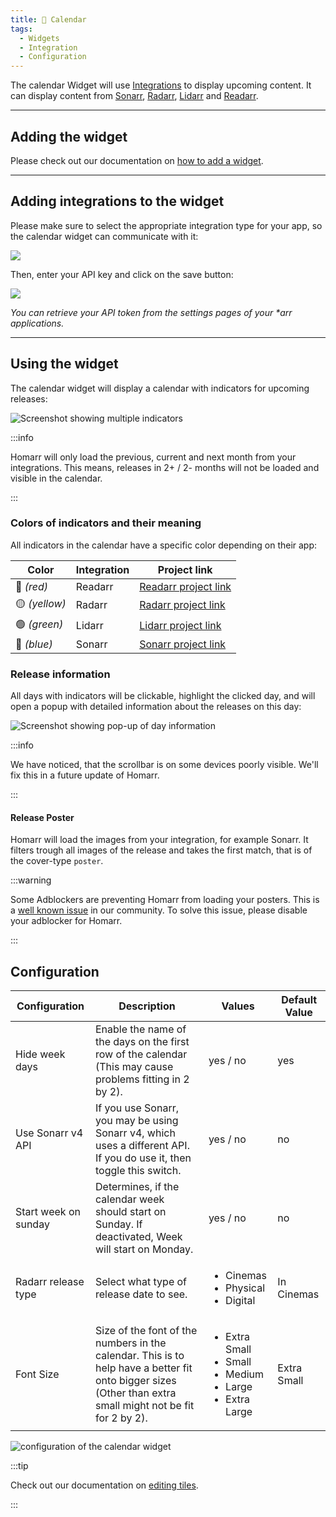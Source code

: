 ```yaml
---
title: 📆 Calendar
tags:
  - Widgets
  - Integration
  - Configuration
---
```



The calendar Widget will use [Integrations](/docs/integrations) to display upcoming content.
It can display content from [Sonarr](/docs/integrations#sonarr), [Radarr](/docs/integrations#radarr), [Lidarr](/docs/integrations#lidarr) and [Readarr](/docs/integrations#readarr).

---

## Adding the widget
Please check out our documentation on [how to add a widget](/docs/introduction/after-the-installation#adding-widgets).

---

## Adding integrations to the widget

Please make sure to select the appropriate integration type for your app, so the calendar widget can communicate with it:

![](./img/calendar/widget-calendar-integration-sonarr-example.webp)

Then, enter your API key and click on the save button:

![](./img/calendar/sonarr-configure-credentials.gif)

*You can retrieve your API token from the settings pages of your \*arr applications.*

---

## Using the widget

The calendar widget will display a calendar with indicators for upcoming releases:

![Screenshot showing multiple indicators](./img/calendar/widget-calendar-indicators.webp)

:::info

Homarr will only load the previous, current and next month from your integrations. This means, releases in 2+ / 2- months will not be loaded and visible in the calendar.

:::


### Colors of indicators and their meaning

All indicators in the calendar have a specific color depending on their app:

| Color         | Integration | Project link                                 |
| ------------- | ----------- | -------------------------------------------- |
| 🔴 *(red)*    | Readarr     | [Readarr project link](https://readarr.com/) |
| 🟡 *(yellow)* | Radarr      | [Radarr project link](https://radarr.video/) |
| 🟢 *(green)*  | Lidarr      | [Lidarr project link](https://lidarr.audio/) |
| 🔵 *(blue)*   | Sonarr      | [Sonarr project link](https://sonarr.tv/)    |

### Release information

All days with indicators will be clickable, highlight the clicked day, and will open a popup with detailed information about the releases on this day:

![Screenshot showing pop-up of day information](./img/calendar/widget-calendar-day-information.webp)

:::info

We have noticed, that the scrollbar is on some devices poorly visible.
We'll fix this in a future update of Homarr.

:::

#### Release Poster
Homarr will load the images from your integration, for example Sonarr.
It filters trough all images of the release and takes the first match, that is of the cover-type ``poster``.

:::warning

Some Adblockers are preventing Homarr from loading your posters. This is a [well known issue](/docs/community/known-issues.mdx) in our community. To solve this issue, please disable your adblocker for Homarr.

:::


## Configuration

| Configuration        | Description | Values | Default Value |
| -------------------- | ----------- | ------ | ------------- |
| Hide week days | Enable the name of the days on the first row of the calendar (This may cause problems fitting in 2 by 2). | yes / no | yes |
| Use Sonarr v4 API | If you use Sonarr, you may be using Sonarr v4, which uses a different API. If you do use it, then toggle this switch. | yes / no | no |
| Start week on sunday | Determines, if the calendar week should start on Sunday. If deactivated, Week will start on Monday. | yes / no | no |
| Radarr release type | Select what type of release date to see. | <ul><li>Cinemas</li><li>Physical</li><li>Digital</li></ul> | In Cinemas |
| Font Size | Size of the font of the numbers in the calendar. This is to help have a better fit onto bigger sizes (Other than extra small might not be fit for 2 by 2). | <ul><li>Extra Small</li><li>Small</li><li>Medium</li><li>Large</li><li>Extra Large</li></ul> | Extra Small |

![configuration of the calendar widget](./img/calendar/widget-calendar-configuration.webp)

:::tip

Check out our documentation on [editing tiles](/docs/introduction/after-the-installation#organizing-and-re-arranging-your-dashboard).

:::

